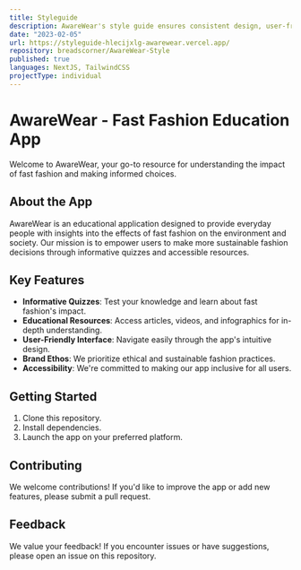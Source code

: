 ```yaml
---
title: Styleguide
description: AwareWear's style guide ensures consistent design, user-friendly content, and ethical standards for our fast fashion education app.
date: "2023-02-05"
url: https://styleguide-hlecijxlg-awarewear.vercel.app/
repository: breadscorner/AwareWear-Style
published: true
languages: NextJS, TailwindCSS
projectType: individual
---
```



# AwareWear - Fast Fashion Education App

Welcome to AwareWear, your go-to resource for understanding the impact of fast fashion and making informed choices.

## About the App

AwareWear is an educational application designed to provide everyday people with insights into the effects of fast fashion on the environment and society. Our mission is to empower users to make more sustainable fashion decisions through informative quizzes and accessible resources.

## Key Features

- **Informative Quizzes**: Test your knowledge and learn about fast fashion's impact.
- **Educational Resources**: Access articles, videos, and infographics for in-depth understanding.
- **User-Friendly Interface**: Navigate easily through the app's intuitive design.
- **Brand Ethos**: We prioritize ethical and sustainable fashion practices.
- **Accessibility**: We're committed to making our app inclusive for all users.

## Getting Started

1. Clone this repository.
2. Install dependencies.
3. Launch the app on your preferred platform.

## Contributing

We welcome contributions! If you'd like to improve the app or add new features, please submit a pull request.

## Feedback

We value your feedback! If you encounter issues or have suggestions, please open an issue on this repository.
